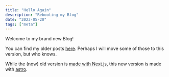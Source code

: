 ```yaml
---
title: "Hello Again"
description: "Rebooting my Blog"
date: "2023-05-20"
tags: ["meta"]
---
```


Welcome to my brand new Blog!

You can find my older posts [here](https://loophole-letters.vercel.app/). Perhaps I will move some of those to this version, but who knows.

While the (now) old version is [made with Next.js](https://loophole-letters.vercel.app/next-blog), this new version is made with [astro](https://astro.build/).
